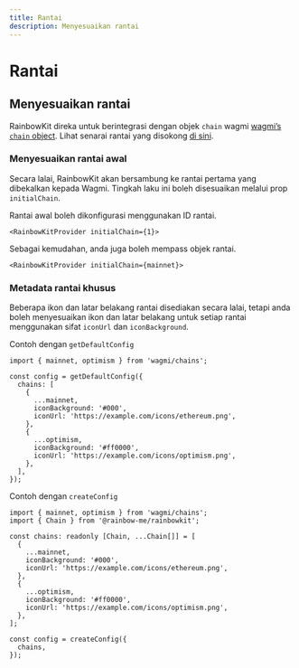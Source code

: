 ```yaml
---
title: Rantai
description: Menyesuaikan rantai
---
```


# Rantai

## Menyesuaikan rantai

RainbowKit direka untuk berintegrasi dengan objek `chain` wagmi [wagmi’s `chain` object](https://wagmi.sh/react/chains). Lihat senarai rantai yang disokong [di sini](https://wagmi.sh/react/chains#supported-chains).

### Menyesuaikan rantai awal

Secara lalai, RainbowKit akan bersambung ke rantai pertama yang dibekalkan kepada Wagmi. Tingkah laku ini boleh disesuaikan melalui prop `initialChain`.

Rantai awal boleh dikonfigurasi menggunakan ID rantai.

```tsx
<RainbowKitProvider initialChain={1}>
```

Sebagai kemudahan, anda juga boleh mempass objek rantai.

```tsx
<RainbowKitProvider initialChain={mainnet}>
```

### Metadata rantai khusus

Beberapa ikon dan latar belakang rantai disediakan secara lalai, tetapi anda boleh menyesuaikan ikon dan latar belakang untuk setiap rantai menggunakan sifat `iconUrl` dan `iconBackground`.

Contoh dengan `getDefaultConfig`

```tsx
import { mainnet, optimism } from 'wagmi/chains';

const config = getDefaultConfig({
  chains: [
    {
      ...mainnet,
      iconBackground: '#000',
      iconUrl: 'https://example.com/icons/ethereum.png',
    },
    {
      ...optimism,
      iconBackground: '#ff0000',
      iconUrl: 'https://example.com/icons/optimism.png',
    },
  ],
});
```

Contoh dengan `createConfig`

```tsx
import { mainnet, optimism } from 'wagmi/chains';
import { Chain } from '@rainbow-me/rainbowkit';

const chains: readonly [Chain, ...Chain[]] = [
  {
    ...mainnet,
    iconBackground: '#000',
    iconUrl: 'https://example.com/icons/ethereum.png',
  },
  {
    ...optimism,
    iconBackground: '#ff0000',
    iconUrl: 'https://example.com/icons/optimism.png',
  },
];

const config = createConfig({
  chains,
});
```
